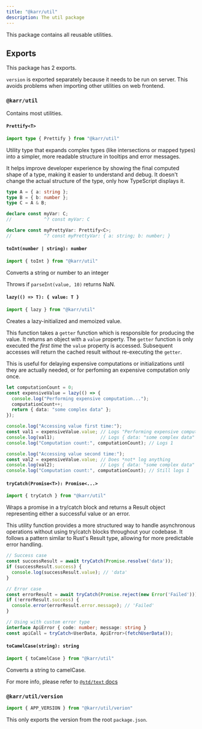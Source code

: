 ```yaml
---
title: "@karr/util"
description: The util package
---
```


This package contains all reusable utilities.

## Exports

This package has 2 exports.

`version` is exported separately because it needs to be run on server.
This avoids problems when importing other utilities on web frontend.

### `@karr/util`

Contains most utilities.

#### `Prettify<T>`

```ts
import type { Prettify } from "@karr/util"
```

Utility type that expands complex types (like intersections or mapped types)
into a simpler, more readable structure in tooltips and error messages.

It helps improve developer experience by showing the final computed shape
of a type, making it easier to understand and debug. It doesn't change
the actual structure of the type, only how TypeScript displays it.

```ts
type A = { a: string };
type B = { b: number };
type C = A & B;

declare const myVar: C;
//            ^? const myVar: C

declare const myPrettyVar: Prettify<C>;
//            ^? const myPrettyVar: { a: string; b: number; }
```

#### `toInt(number | string): number`

```ts
import { toInt } from "@karr/util"
```

Converts a string or number to an integer

Throws if `parseInt(value, 10)` returns NaN.

#### `lazy(() => T): { value: T }`

```ts
import { lazy } from "@karr/util"
```

Creates a lazy-initialized and memoized value.

This function takes a `getter` function which is responsible for producing the value.
It returns an object with a `value` property. The `getter` function is only
executed the *first time* the `value` property is accessed. Subsequent accesses
will return the cached result without re-executing the `getter`.

This is useful for delaying expensive computations or initializations until
they are actually needed, or for perfoming an expensive computation only once.

```ts
let computationCount = 0;
const expensiveValue = lazy(() => {
  console.log("Performing expensive computation...");
  computationCount++;
  return { data: "some complex data" };
});

console.log("Accessing value first time:");
const val1 = expensiveValue.value; // Logs "Performing expensive computation..."
console.log(val1);                 // Logs { data: "some complex data" }
console.log("Computation count:", computationCount); // Logs 1

console.log("Accessing value second time:");
const val2 = expensiveValue.value; // Does *not* log anything
console.log(val2);                 // Logs { data: "some complex data" }
console.log("Computation count:", computationCount); // Still logs 1
```

#### `tryCatch(Promise<T>): Promise<...>`

```ts
import { tryCatch } from "@karr/util"
```

Wraps a promise in a try/catch block and returns a Result object representing
either a successful value or an error.

This utility function provides a more structured way to handle asynchronous operations
without using try/catch blocks throughout your codebase. It follows a pattern similar
to Rust's Result type, allowing for more predictable error handling.

```ts
// Success case
const successResult = await tryCatch(Promise.resolve('data'));
if (successResult.success) {
  console.log(successResult.value); // 'data'
}

// Error case
const errorResult = await tryCatch(Promise.reject(new Error('Failed')));
if (!errorResult.success) {
  console.error(errorResult.error.message); // 'Failed'
}

// Using with custom error type
interface ApiError { code: number; message: string }
const apiCall = tryCatch<UserData, ApiError>(fetchUserData());
```

#### `toCamelCase(string): string`

```ts
import { toCamelCase } from "@karr/util"
```

Converts a string to camelCase.

For more info, please refer to [`@std/text` docs](https://jsr.io/@std/text)

### `@karr/util/version`

```ts
import { APP_VERSION } from "@karr/util/verion"
```

This only exports the version from the root `package.json`.
